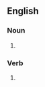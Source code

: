 ==English==

===Noun===
{{head|en|noun form}}

# {{plural of|shuffle|lang=en}}

===Verb===
{{head|en|verb form}}

# {{en-third-person singular of|shuffle}}